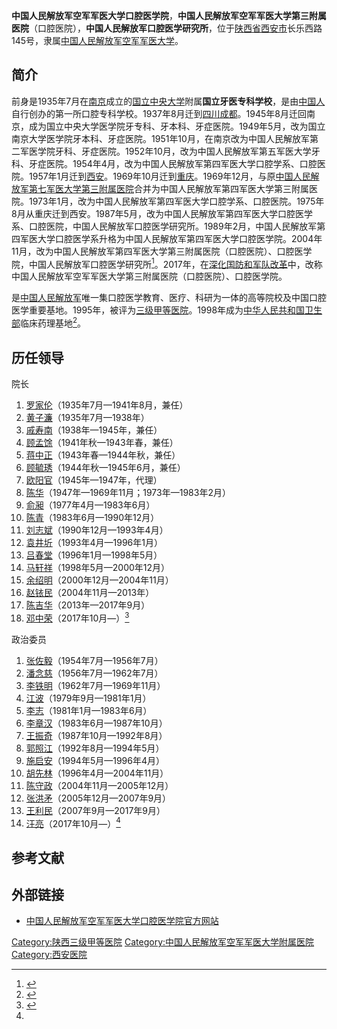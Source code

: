 {{Infobox PRCG
|color = darkgreen
|机构名称 = 中国人民解放军空军军医大学口腔医学院
|机构名称2=中国人民解放军空军军医大学第三附属医院（口腔医院）<br>中国人民解放军口腔医学研究所
|加挂牌子=
|上级机构 = [[中国人民解放军空军军医大学|中国人民解放军空军军医大学]]
|机构类型 = 
|军事级别 = 
|标志1 = China Emblem PLA.svg
|标志1说明 = [[中国人民解放军军徽|中国人民解放军军徽]]
|职位1 = 院长
|人员1 = [[陈吉华|陈吉华]]
|衔级1 = 
|职位2 = 政治委员
|人员2 = 
|衔级2 = 
|职位3 =
|人员3 =
|职位4 =
|人员4 =
|地址1 = [[陕西省|陕西省]][[西安市|西安市]]长乐西路145号
|成立时间 = 
|官网 = {{URL|http://kqwww.fmmu.edu.cn}}
|a=
|b=
|c=
|d=
|E=
|e=
}}
'''中国人民解放军空军军医大学口腔医学院'''，'''中国人民解放军空军军医大学第三附属医院'''（口腔医院），'''中国人民解放军口腔医学研究所'''，位于[[陕西省|陕西省]][[西安市|西安市]]长乐西路145号，隶属[[中国人民解放军空军军医大学|中国人民解放军空军军医大学]]。

==简介==
前身是1935年7月在[[南京|南京]]成立的[[国立中央大学|国立中央大学]]附属'''国立牙医专科学校'''，是由[[中国人|中国人]]自行创办的第一所口腔专科学校。1937年8月迁到[[四川|四川]][[成都|成都]]。1945年8月迁回南京，成为国立中央大学医学院牙专科、牙本科、牙症医院。1949年5月，改为国立南京大学医学院牙本科、牙症医院。1951年10月，在南京改为中国人民解放军第二军医学院牙科、牙症医院。1952年10月，改为中国人民解放军第五军医大学牙科、牙症医院。1954年4月，改为中国人民解放军第四军医大学口腔学系、口腔医院。1957年1月迁到[[西安|西安]]。1969年10月迁到[[重庆|重庆]]。1969年12月，与原[[大坪医院|中国人民解放军第七军医大学第三附属医院]]合并为中国人民解放军第四军医大学第三附属医院。1973年1月，改为中国人民解放军第四军医大学口腔学系、口腔医院。1975年8月从重庆迁到西安。1987年5月，改为中国人民解放军第四军医大学口腔医学系、口腔医院，中国人民解放军口腔医学研究所。1989年2月，中国人民解放军第四军医大学口腔医学系升格为中国人民解放军第四军医大学口腔医学院。2004年11月，改为中国人民解放军第四军医大学第三附属医院（口腔医院）、口腔医学院，中国人民解放军口腔医学研究所<ref name=lishiyange>{{Cite web |url = http://kqwww.fmmu.edu.cn/yygk/lsyg/9.htm |title = 历史沿革 |author =  |date =  |publisher = 第四军医大学口腔医学院 |language =  |accessdate = 2017-06-06 |quote =  |archive-date = 2019-01-24 |archive-url = https://web.archive.org/web/20190124000840/http://kqwww.fmmu.edu.cn/yygk/lsyg/9.htm |dead-url = no }}</ref>。2017年，在[[深化国防和军队改革|深化国防和军队改革]]中，改称中国人民解放军空军军医大学第三附属医院（口腔医院）、口腔医学院。

是[[中国人民解放军|中国人民解放军]]唯一集口腔医学教育、医疗、科研为一体的高等院校及中国口腔医学重要基地。1995年，被评为[[三级甲等医院|三级甲等医院]]。1998年成为[[中华人民共和国卫生部|中华人民共和国卫生部]]临床药理基地<ref>{{Cite web |url =http://news.xinhuanet.com/mil/2009-10/12/content_12215876.htm  |title =  第四军医大学口腔医院简介|author =  |date =  2009-10-12|publisher = 新华网 |language =  |accessdate =  |quote =  }}</ref>。

==历任领导==
{{col-begin}}
{{col-2}}
; 院长
#[[罗家伦|罗家伦]]（1935年7月—1941年8月，兼任）
#[[黄子濂|黄子濂]]（1935年7月—1938年）
#[[戚寿南|戚寿南]]（1938年—1945年，兼任）
#[[顾孟馀|顾孟馀]]（1941年秋—1943年春，兼任）
#[[蒋中正|蒋中正]]（1943年春—1944年秋，兼任）
#[[顾毓琇|顾毓琇]]（1944年秋—1945年6月，兼任）
#[[欧阳官|欧阳官]]（1945年—1947年，代理）
#[[陈华_(第四军医大学)|陈华]]（1947年—1969年11月；1973年—1983年2月）
#[[俞昶|俞昶]]（1977年4月—1983年6月）
#[[陈青|陈青]]（1983年6月—1990年12月）
#[[刘志斌_(第四军医大学)|刘志斌]]（1990年12月—1993年4月）
#[[袁井圻|袁井圻]]（1993年4月—1996年1月）
#[[吕春堂|吕春堂]]（1996年1月—1998年5月）
#[[马轩祥|马轩祥]]（1998年5月—2000年12月）
#[[余绍明|余绍明]]（2000年12月—2004年11月）
#[[赵铱民|赵铱民]]（2004年11月—2013年）
#[[陈吉华|陈吉华]]（2013年—2017年9月）
#[[邓中荣|邓中荣]]（2017年10月—）<ref name=lingdao>{{Cite web  |url =http://kqwww.fmmu.edu.cn/info/iList.jsp?cat_id=10013  |title =历任领导  |author =  |date =  |publisher =中国人民解放军第四军医大学口腔医学院  |language =  |accessdate =2017-06-07  |quote =  |archive-date =2019-07-17  |archive-url =https://web.archive.org/web/20190717062652/http://kqwww.fmmu.edu.cn/info/iList.jsp?cat_id=10013  |dead-url =no  }}</ref>

{{col-2}}
; 政治委员
#[[张佐毅|张佐毅]]（1954年7月—1956年7月）
#[[潘念慈|潘念慈]]（1956年7月—1962年7月）
#[[李铁明|李铁明]]（1962年7月—1969年11月）
#[[江波_(第四军医大学)|江波]]（1979年9月—1981年1月）
#[[李志_(第四军医大学)|李志]]（1981年1月—1983年6月）
#[[李章汉|李章汉]]（1983年6月—1987年10月）
#[[王振奇_(第四军医大学)|王振奇]]（1987年10月—1992年8月）
#[[郭照江|郭照江]]（1992年8月—1994年5月）
#[[施启安|施启安]]（1994年5月—1996年4月）
#[[胡先林|胡先林]]（1996年4月—2004年11月）
#[[陈守政|陈守政]]（2004年11月—2005年12月）
#[[张洪矛|张洪矛]]（2005年12月—2007年9月）
#[[王利民_(第四军医大学)|王利民]]（2007年9月—2017年9月）
#[[汪亮|汪亮]]（2017年10月—）<ref name=lingdao/>

{{col-end}}

==参考文献==
{{reflist}}

==外部链接==
*[http://kqwww.fmmu.edu.cn 中国人民解放军空军军医大学口腔医学院官方网站]{{Wayback|url=http://kqwww.fmmu.edu.cn/ |date=20200514202935 }}

[[Category:陕西三级甲等医院|Category:陕西三级甲等医院]]
[[Category:中国人民解放军空军军医大学附属医院|Category:中国人民解放军空军军医大学附属医院]]
[[Category:西安医院|Category:西安医院]]